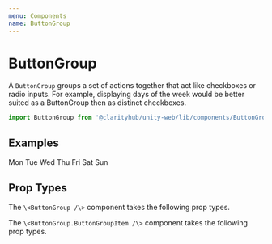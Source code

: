 ```yaml
---
menu: Components
name: ButtonGroup
---
```



# ButtonGroup

A `ButtonGroup` groups a set of actions together that act like checkboxes or
radio inputs. For example, displaying days of the week would be better suited
as a ButtonGroup then as distinct checkboxes. 

```js
import ButtonGroup from '@clarityhub/unity-web/lib/components/ButtonGroup';
```

## Examples

<Playground>
    <ButtonGroup>
        <ButtonGroup.ButtonGroupItem>Mon</ButtonGroup.ButtonGroupItem>
        <ButtonGroup.ButtonGroupItem selected>Tue</ButtonGroup.ButtonGroupItem>
        <ButtonGroup.ButtonGroupItem>Wed</ButtonGroup.ButtonGroupItem>
        <ButtonGroup.ButtonGroupItem>Thu</ButtonGroup.ButtonGroupItem>
        <ButtonGroup.ButtonGroupItem selected>Fri</ButtonGroup.ButtonGroupItem>
        <ButtonGroup.ButtonGroupItem>Sat</ButtonGroup.ButtonGroupItem>
        <ButtonGroup.ButtonGroupItem>Sun</ButtonGroup.ButtonGroupItem>
    </ButtonGroup>
</Playground>

## Prop Types

The `\<ButtonGroup /\>` component takes the following prop types.

<PropsTable of={ButtonGroup} />

The `\<ButtonGroup.ButtonGroupItem /\>` component takes the following prop types.

<PropsTable of={ButtonGroup.ButtonGroupItem} />